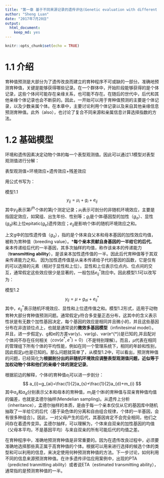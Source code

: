 ```yaml
---
title: "第一章 基于不同来源记录的遗传评估(Genetic evaluation with different sources of records)"
author: "Sheng Luan"
date: "2017年7月20日"
output: 
  html_document: 
    keep_md: yes
---
```


```r
knitr::opts_chunk$set(echo = TRUE)
```
# 1.1 介绍
育种值预测是大部分为了遗传改良而建立的育种程序不可或缺的一部分。准确地预测育种值，关键是能够获得哪些记录。在一个群体中，开始阶段能够获得的是个体记录，这些个体间可能存在亲缘关系，也可能不存在。在随后的世代中，后代和其他亲缘个体记录也会不断获的。因此，一开始可以用于育种值预测的主要是个体记录，以及少数亲属个体。在本章中，主要讨论利用个体记录以及来自其他亲缘信息预测育种值。此外（also），也讨论了复合不同来源和亲属信息计算选择指数的方法。  

# 1.2 基础模型
环境和遗传因素决定动物个体的每一个表型观测值。因此可以通过1.1模型对表型观测值进行分解：

表型观测值=环境效应+遗传效应+残差效应

用公式书写为：

模型1.1
$$
y_{ij}=\mu_{i}+g_{i}+e_{ij}
$$
其中$y_{ij}$表示第$i^{th}$个体的第j个测定记录；$\mu_{i}$表示可剖分的非随机环境效应，主要是指固定效应，如窝组、出生年份、性别等；$g_{i}$是个体i基因型的加性（$g_{a}$）、显性($g_{d}$)和上位epitatic($g_{e}$)遗传效应；$e_{ij}$是影响个体i的随机环境效应之和。

上文g中的加性遗传值（$g_{a}$），指的是个体来自父本和母本基因的加性效应均值，被称为育种值（breeding value）。***每个亲本贡献自身基因的一半给它的后代**。亲本传递给后代的一半基因，其多次抽样的均值，称作该亲本的传递能力（**transmitting ability**），是该亲本加性遗传值的一半。因此后代育种值等于其双亲传递能力之和。
因为加性遗传值是从亲本传递给子代的基因的函数，它是仅有的可以选择的元素（相对于显性和上位）。显性和上位表示位点内、位点间的交互，通常假定这些效应很少是显著的，一般包括$e^{*}_{ij}$效应中。因此模型1.1可以改写为：

模型1.2
$$
y_{ij}=\mu+g_{ai}+e^{*}_{ij}
$$
其中，$e^{*}_{ij}$表示随机环境效应、显性和上位遗传值之和。模型1.2形式，适用于动物育种大部分育种值预测问题。通常假定y符合多变量正态分布，这其中的含义表示性状是有无数个加性基因决定，每个基因的效应是相同并且微小的，并且这些基因分布在非连锁位点上，也就是通常说的**微效多基因模型**（infinitesimal model）。并且，进一步假定y、g和e的方差var(y)、var(g)、var(e^{*})是已知的,并且配对个体间不存在任何相关（$cov(e^{*},e^{*})=0$）（不是特别理解）。而且，$\mu$代表在相同的管理组下所有个体的平均性能，例如在同一个管理系统下，相同的年龄和性别，因此假定$\mu$也是已知的。那么问题就简单了，从模型1.2中，可以看出，预测育种值的问题，已经简化为**根据剖分出的非随机环境效应调整表型观测值问题，近似等于加权动物个体和他们的亲缘个体的测定记录**。

根据前边的解释，个体i的育种值$a_{i}$可以进一步剖分：
$$
a_{i}=g_{ai}=\frac{1}{2}a_{s}+\frac{1}{2}a_{d}+m_{i}
$$
其中$a_{s}$和$a_{d}$分别表示父本和母本的育种值，$m_{i}$是个体i的育种值与双亲育种值均值的偏差，也就是孟德尔抽样(Mendelian sampling)。从遗传上分析（inheritance），孟德尔抽样的本质，是由于每一个亲本仅仅从它的基因库中随机抽取了一半给它的后代（基于染色体的分离和自由组合规律，个体的一半基因，会有很多种组合）。因此，一对父母产生的后代，其基因肯定不会完全相同，他们之间存在着遗传变异。孟德尔抽样，可以理解为，个体来自双亲的加性基因的均值（父母本平均，不是基因平均）与来自双亲的所有可能后代的均值之差。

在育种程序中，准确地预测育种值是非常重要的。因为在遗传改良过程中，必须要准确地选择那些真正属于高育种值的个体。根据可以用来进行选择的候选个体的类型和可以利用的信息，来决定使用何种预测育种值的方法。下一步讨论，如何利用不同的信息来源预测育种值。在许多遗传评估应用案例中，出现的PTA（predicted tranmitting ability）或者说ETA（estimated transmitting ability），通常指的是预测育种值的一半。
